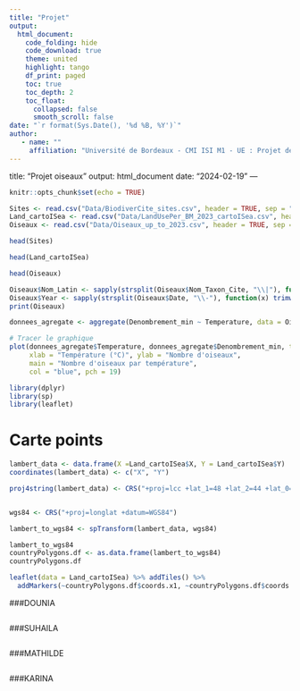 ```yaml
---
title: "Projet"
output: 
  html_document:
    code_folding: hide
    code_download: true
    theme: united
    highlight: tango
    df_print: paged
    toc: true
    toc_depth: 2
    toc_float:
      collapsed: false
      smooth_scroll: false
date: "`r format(Sys.Date(), '%d %B, %Y')`"
author:
   - name: ""
     affiliation: "Université de Bordeaux - CMI ISI M1 - UE : Projet de statistique pour données environnementales 2024"
---
```

title: "Projet oiseaux"
output: html_document
date: "2024-02-19"
---

```r
knitr::opts_chunk$set(echo = TRUE)
```

```r
Sites <- read.csv("Data/BiodiverCite_sites.csv", header = TRUE, sep = ";")
Land_cartoISea <- read.csv("Data/LandUsePer_BM_2023_cartoISea.csv", header = TRUE)
Oiseaux <- read.csv("Data/Oiseaux_up_to_2023.csv", header = TRUE, sep = "\t")
```

```r
head(Sites)
```

```r
head(Land_cartoISea)
```

```r
head(Oiseaux)
```

```r
Oiseaux$Nom_Latin <- sapply(strsplit(Oiseaux$Nom_Taxon_Cite, "\\|"), function(x) trimws(x[1]))
Oiseaux$Year <- sapply(strsplit(Oiseaux$Date, "\\-"), function(x) trimws(x[1]))
print(Oiseaux)
```

```r
donnees_agregate <- aggregate(Denombrement_min ~ Temperature, data = Oiseaux, FUN = sum)

# Tracer le graphique
plot(donnees_agregate$Temperature, donnees_agregate$Denombrement_min, type = "b", 
     xlab = "Température (°C)", ylab = "Nombre d'oiseaux",
     main = "Nombre d'oiseaux par température",
     col = "blue", pch = 19)

```


```r
library(dplyr)
library(sp)
library(leaflet)
```

# Carte points 
```r
lambert_data <- data.frame(X =Land_cartoISea$X, Y = Land_cartoISea$Y)
coordinates(lambert_data) <- c("X", "Y")

proj4string(lambert_data) <- CRS("+proj=lcc +lat_1=48 +lat_2=44 +lat_0=46.5 +lon_0=3 +x_0=700000 +y_0=6600000 +ellps=GRS80 +units=m +no_defs")


wgs84 <- CRS("+proj=longlat +datum=WGS84")

lambert_to_wgs84 <- spTransform(lambert_data, wgs84)

lambert_to_wgs84
countryPolygons.df <- as.data.frame(lambert_to_wgs84)
countryPolygons.df
```

```r
leaflet(data = Land_cartoISea) %>% addTiles() %>%
  addMarkers(~countryPolygons.df$coords.x1, ~countryPolygons.df$coords.x2, )
```


###DOUNIA
```r


```


###SUHAILA
```r


```

###MATHILDE
```r


```

###KARINA
```r


```

